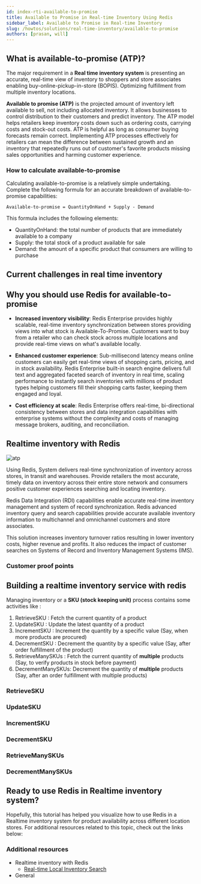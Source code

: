 ```yaml
---
id: index-rti-available-to-promise
title: Available to Promise in Real-time Inventory Using Redis
sidebar_label: Available to Promise in Real-time Inventory
slug: /howtos/solutions/real-time-inventory/available-to-promise
authors: [prasan, will]
---
```





<Authors frontMatter={frontMatter} />

## What is available-to-promise (ATP)?

The major requirement in a **Real time inventory system** is presenting an accurate, real-time view of inventory to shoppers and store associates enabling buy-online-pickup-in-store (BOPIS). Optimizing fulfillment from multiple inventory locations.

**Available to promise (ATP)** is the projected amount of inventory left available to sell, not including allocated inventory. It allows businesses to control distribution to their customers and predict inventory. The ATP model helps retailers keep inventory costs down such as ordering costs, carrying costs and stock-out costs. ATP is helpful as long as consumer buying forecasts remain correct. Implementing ATP processes effectively for retailers can mean the difference between sustained growth and an inventory that repeatedly runs out of customer's favorite products missing sales opportunities and harming customer experience.

### How to calculate available-to-promise

Calculating available-to-promise is a relatively simple undertaking. Complete the following formula for an accurate breakdown of available-to-promise capabilities:

```
Available-to-promise = QuantityOnHand + Supply - Demand
```

This formula includes the following elements:

- QuantityOnHand: the total number of products that are immediately available to a company
- Supply: the total stock of a product available for sale
- Demand: the amount of a specific product that consumers are willing to purchase

## Current challenges in real time inventory

<RealTimeInventoryChallenges />

## Why you should use Redis for available-to-promise

- **Increased inventory visibility**: Redis Enterprise provides highly scalable, real-time inventory synchronization between stores providing views into what stock is Available-To-Promise. Customers want to buy from a retailer who can check stock across multiple locations and provide real-time views on what's available locally.

- **Enhanced customer experience**: Sub-millisecond latency means online customers can easily get real-time views of shopping carts, pricing, and in stock availability. Redis Enterprise built-in search engine delivers full text and aggregated faceted search of inventory in real time, scaling performance to instantly search inventories with millions of product types helping customers fill their shopping carts faster, keeping them engaged and loyal.

- **Cost efficiency at scale**: Redis Enterprise offers real-time, bi-directional consistency between stores and data integration capabilities with enterprise systems without the complexity and costs of managing message brokers, auditing, and reconciliation.

## Realtime inventory with Redis

![atp](./images/atp.png)

Using Redis, System delivers real-time synchronization of inventory across stores, in transit and warehouses. Provide retailers the most accurate, timely data on inventory across their entire store network and consumers positive customer experiences searching and locating inventory.

Redis Data Integration (RDI) capabilities enable accurate real-time inventory management and system of record synchronization. Redis advanced inventory query and search capabilities provide accurate available inventory information to multichannel and omnichannel customers and store associates.

This solution increases inventory turnover ratios resulting in lower inventory costs, higher revenue and profits. It also reduces the impact of customer searches on Systems of Record and Inventory Management Systems (IMS).

### Customer proof points

<RealTimeInventoryCustomerProofs />

## Building a realtime inventory service with redis

<RealTimeInventorySourceCode />

Managing inventory or a **SKU (stock keeping unit)** process contains some activities like :

1. RetrieveSKU : Fetch the current quantity of a product
1. UpdateSKU : Update the latest quantity of a product
1. IncrementSKU : Increment the quantity by a specific value (Say, when more products are procured)
1. DecrementSKU : Decrement the quantity by a specific value (Say, after order fulfillment of the product)
1. RetrieveManySKUs : Fetch the current quantity of **multiple** products (Say, to verify products in stock before payment)
1. DecrementManySKUs: Decrement the quantity of **multiple** products (Say, after an order fulfillment with multiple products)

### RetrieveSKU

<RetrieveSKU />

### UpdateSKU

<UpdateSKU />

### IncrementSKU

<IncrementSKU />

### DecrementSKU

<DecrementSKU />

### RetrieveManySKUs

<RetrieveManySKUs />

### DecrementManySKUs

<DecrementManySKUs />

## Ready to use Redis in Realtime inventory system?

Hopefully, this tutorial has helped you visualize how to use Redis in a Realtime inventory system for product availability across different location stores. For additional resources related to this topic, check out the links below:

### Additional resources

- Realtime inventory with Redis
  - [Real-time Local Inventory Search](/howtos/solutions/real-time-inventory/local-inventory-search)
- General
  <GeneralAdditionalResources />
